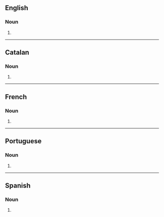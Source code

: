 ==English==

===Noun===
{{head|en|noun form}}

# {{plural of|en|blockbuster}}

----

==Catalan==

===Noun===
{{head|ca|noun form}}

# {{plural of|ca|blockbuster}}

----

==French==

===Noun===
{{head|fr|noun plural form|g=m}}

# {{plural of|fr|blockbuster}}

----

==Portuguese==

===Noun===
{{head|pt|noun form}}

# {{plural of|pt|blockbuster}}

----

==Spanish==

===Noun===
{{head|es|noun form}}

# {{plural of|es|blockbuster}}